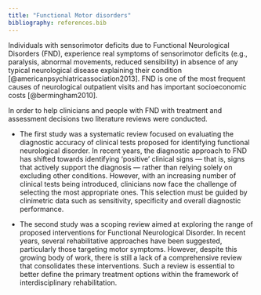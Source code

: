 ```yaml
---
title: "Functional Motor disorders"
bibliography: references.bib
---
```


Individuals with sensorimotor deficits due to Functional Neurological Disorders (FND), experience real symptoms of sensorimotor deficits (e.g., paralysis, abnormal movements, reduced sensibility) in absence of any typical neurological disease explaining their condition [@americanpsychiatricassociation2013]. FND is one of the most frequent causes of neurological outpatient visits and has important socioeconomic costs [@bermingham2010].

In order to help clinicians and people with FND with treatment and assessment decisions two literature reviews were conducted.

-   The first study was a systematic review focused on evaluating the diagnostic accuracy of clinical tests proposed for identifying functional neurological disorder. In recent years, the diagnostic approach to FND has shifted towards identifying 'positive' clinical signs — that is, signs that actively support the diagnosis — rather than relying solely on excluding other conditions. However, with an increasing number of clinical tests being introduced, clinicians now face the challenge of selecting the most appropriate ones. This selection must be guided by clinimetric data such as sensitivity, specificity and overall diagnostic performance.

```{=html}
<!-- -->
```
-   The second study was a scoping review aimed at exploring the range of proposed interventions for Functional Neurological Disorder. In recent years, several rehabilitative approaches have been suggested, particularly those targeting motor symptoms. However, despite this growing body of work, there is still a lack of a comprehensive review that consolidates these interventions. Such a review is essential to better define the primary treatment options within the framework of interdisciplinary rehabilitation.
